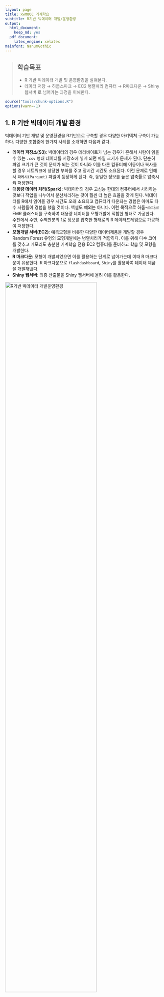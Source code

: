 ```yaml
---
layout: page
title: xwMOOC 기계학습
subtitle: R기반 빅데이터 개발/운영환경
output:
  html_document: 
    keep_md: yes
  pdf_document:
    latex_engine: xelatex
mainfont: NanumGothic
---
```

 
> ## 학습목표 {.objectives}
>
> * R 기반 빅데이터 개발 및 운영환경을 살펴본다.
> * 데이터 저장 &rarr; 하둡스파크 &rarr; EC2 병렬처리 컴퓨터 &rarr; R마크다운 &rarr; Shiny 웹서버 로 넘어가는 과정을 이해한다.

```r
source("tools/chunk-options.R")
options(warn=-1)
```

## 1. R 기반 빅데이터 개발 환경

빅데이터 기반 개발 및 운영환경을 R기반으로 구축할 경우 다양한 아키텍처 구축이 가능하다.
다양한 조합중에 한가지 사례를 소개하면 다음과 같다.

- **데이터 저장소(S3)**: 빅데이터의 경우 테라바이트가 넘는 경우가 흔해서 사람이 읽을 수 있는 `.csv` 형태 데이터를 저장소에 넣게 되면 파일 크기가 문제가 된다. 
단순히 파일 크기가 큰 것이 문제가 되는 것이 아니라 이를 다른 컴퓨터에 이동이나 복사를 할 경우 네트워크에 상당한 부하를 주고 장시간 시간도 소요된다.
이런 문제로 인해서 `파케시(Parquet)` 파일이 등장하게 된다. 즉, 동일한 정보를 높은 압축률로 압축시켜 저장한다.
- **대용량 데이터 처리(Spark)**: 빅데이터의 경우 고성능 한대의 컴퓨터에서 처리하는 것보다 작업을 나누어서 분산처리하는 것이 훨씬 더 높은 효율을 갖게 된다.
빅데이터를 R에서 읽어올 경우 시간도 오래 소요되고 컴퓨터가 다운되는 경험은 아마도 다수 사람들이 경험을 했을 것이다. 엑셀도 예외는 아니다.
이런 목적으로 하둡-스파크 EMR 클러스터를 구축하여 대용량 데이터를 모형개발에 적합한 형태로 가공한다. 수천에서 수만, 수백만분의 1로 정보를 압축한 형태로의 
R 데이터프레임으로 가공하여 저장한다.
- **모형개발 서버(EC2)**: 예측모형을 비롯한 다양한 데이터제품을 개발할 경우 Random Forest 유형의 모형개발에는 병렬처리가 적합하다. 
이를 위해 다수 코어를 갖추고 메모리도 충분한 기계학습 전용 EC2 컴퓨터를 준비하고 학습 및 모형을 개발한다.
- **R 마크다운**: 모형이 개발되었으면 이를 활용하는 단계로 넘어가는데 이때 R 마크다운이 유용한다. R 마크다운으로 `flashdashboard`, `Shiny`를 활용하여 데이터 제품을 개발해낸다.
- **Shiny 웹서버**: 최종 산출물을 Shiny 웹서버에 올려 이를 활용한다.


<img src="fig/ml-r-bigdata-workflow.png" alt="R기반 빅데이터 개발운영환경" width="77%" />
